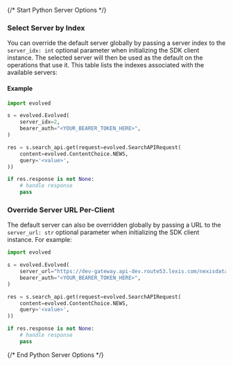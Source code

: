 {/* Start Python Server Options */}

### Select Server by Index

You can override the default server globally by passing a server index to the `server_idx: int` optional parameter when initializing the SDK client instance. The selected server will then be used as the default on the operations that use it. This table lists the indexes associated with the available servers:



#### Example

```python
import evolved

s = evolved.Evolved(
    server_idx=2,
    bearer_auth="<YOUR_BEARER_TOKEN_HERE>",
)

res = s.search_api.get(request=evolved.SearchAPIRequest(
    content=evolved.ContentChoice.NEWS,
    query='<value>',
))

if res.response is not None:
    # handle response
    pass

```


### Override Server URL Per-Client

The default server can also be overridden globally by passing a URL to the `server_url: str` optional parameter when initializing the SDK client instance. For example:
```python
import evolved

s = evolved.Evolved(
    server_url="https://dev-gateway.api-dev.route53.lexis.com/nexisdataplus",
    bearer_auth="<YOUR_BEARER_TOKEN_HERE>",
)

res = s.search_api.get(request=evolved.SearchAPIRequest(
    content=evolved.ContentChoice.NEWS,
    query='<value>',
))

if res.response is not None:
    # handle response
    pass

```
{/* End Python Server Options */}
